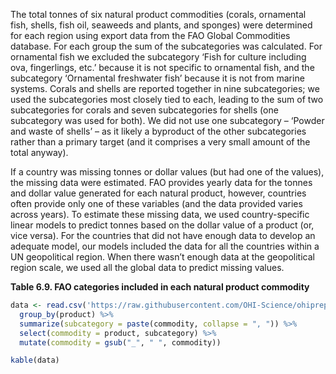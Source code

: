 The total tonnes of six natural product commodities (corals, ornamental fish, shells, fish oil, seaweeds and plants, and sponges) were determined for each region using export data from the FAO Global Commodities database. For each group the sum of the subcategories was calculated.  For ornamental fish we excluded the subcategory ‘Fish for culture including ova, fingerlings, etc.’ because it is not specific to ornamental fish, and the subcategory ‘Ornamental freshwater fish’ because it is not from marine systems. Corals and shells are reported together in nine subcategories; we used the subcategories most closely tied to each, leading to the sum of two subcategories for corals and seven subcategories for shells (one subcategory was used for both). We did not use one subcategory – ‘Powder and waste of shells’ – as it likely a byproduct of the other subcategories rather than a primary target (and it comprises a very small amount of the total anyway).

If a country was missing tonnes or dollar values (but had one of the values), the missing data were estimated. FAO provides yearly data for the tonnes and dollar value generated for each natural product, however, countries often provide only one of these variables (and the data provided varies across years). To estimate these missing data, we used country-specific linear models to predict tonnes based on the dollar value of a product (or, vice versa). For the countries that did not have enough data to develop an adequate model, our models included the data for all the countries within a UN geopolitical region. When there wasn’t enough data at the geopolitical region scale, we used all the global data to predict missing values.  

**Table 6.9. FAO categories included in each natural product commodity**

```r
data <- read.csv('https://raw.githubusercontent.com/OHI-Science/ohiprep/master/globalprep/np/v2016/raw/commodities2products.csv') %>%
  group_by(product) %>%
  summarize(subcategory = paste(commodity, collapse = ", ")) %>%
  select(commodity = product, subcategory) %>%
  mutate(commodity = gsub("_", " ", commodity))

kable(data)

```
